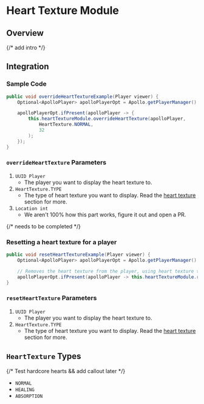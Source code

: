 # Heart Texture Module

## Overview

{/* add intro */}

## Integration

### Sample Code

```java
public void overrideHeartTextureExample(Player viewer) {
    Optional<ApolloPlayer> apolloPlayerOpt = Apollo.getPlayerManager().getPlayer(viewer.getUniqueId());

    apolloPlayerOpt.ifPresent(apolloPlayer -> {
        this.heartTextureModule.overrideHeartTexture(apolloPlayer,
            HeartTexture.NORMAL,
            32
        );
    });
}
```

### `overrideHeartTexture` Parameters

1. `UUID Player`
   - The player you want to display the heart texture to.
2. `HeartTexture.TYPE`
   - The type of heart texture you want to display. Read the [heart texture](#hearttexture-types) section for more.
3. `Location int`
   - We aren't 100% how this part works, figure it out and open a PR.

{/* needs to be completed */}

### Resetting a heart texture for a player

```java
public void resetHeartTextureExample(Player viewer) {
    Optional<ApolloPlayer> apolloPlayerOpt = Apollo.getPlayerManager().getPlayer(viewer.getUniqueId());

    // Removes the heart texture from the player, using heart texture type.
    apolloPlayerOpt.ifPresent(apolloPlayer -> this.heartTextureModule.resetHeartTexture(apolloPlayer, HeartTexture.NORMAL));
}
```

### `resetHeartTexture` Parameters

1. `UUID Player`
   - The player you want to display the heart texture to.
2. `HeartTexture.TYPE`
   - The type of heart texture you want to display. Read the [heart texture](#hearttexture-types) section for more.

## `HeartTexture` Types

{/* Test hardcore hearts && add callout later */}

* `NORMAL`
* `HEALING`
* `ABSORPTION`

